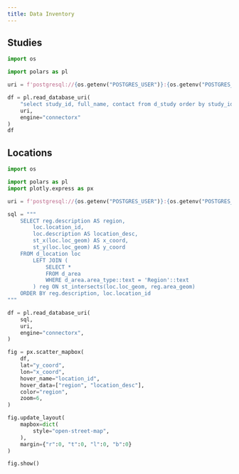 ```yaml
---
title: Data Inventory
---
```


## Studies

```python
import os

import polars as pl

uri = f'postgresql://{os.getenv("POSTGRES_USER")}:{os.getenv("POSTGRES_PASSWORD")}@{os.getenv("POSTGRES_HOST")}:{os.getenv("POSTGRES_PORT")}/{os.getenv("POSTGRES_DATABASE")}'

df = pl.read_database_uri(
    "select study_id, full_name, contact from d_study order by study_id",
    uri,
    engine="connectorx"
)
df
```

## Locations

```python
import os

import polars as pl
import plotly.express as px

uri = f'postgresql://{os.getenv("POSTGRES_USER")}:{os.getenv("POSTGRES_PASSWORD")}@{os.getenv("POSTGRES_HOST")}:{os.getenv("POSTGRES_PORT")}/{os.getenv("POSTGRES_DATABASE")}'

sql = """
    SELECT reg.description AS region,
        loc.location_id,
        loc.description AS location_desc,
        st_x(loc.loc_geom) AS x_coord,
        st_y(loc.loc_geom) AS y_coord
    FROM d_location loc
        LEFT JOIN ( 
            SELECT *
            FROM d_area
            WHERE d_area.area_type::text = 'Region'::text
        ) reg ON st_intersects(loc.loc_geom, reg.area_geom)
    ORDER BY reg.description, loc.location_id
"""

df = pl.read_database_uri(
    sql,
    uri,
    engine="connectorx",
)

fig = px.scatter_mapbox(
    df,
    lat="y_coord",
    lon="x_coord",
    hover_name="location_id",
    hover_data=["region", "location_desc"],
    color="region",
    zoom=6,
)

fig.update_layout(
    mapbox=dict(
        style="open-street-map",
    ),
    margin={"r":0, "t":0, "l":0, "b":0}
)

fig.show()
```
